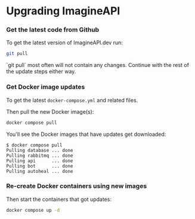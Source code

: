 
# Upgrading ImagineAPI

<Steps>

### Get the latest code from Github
To get the latest version of ImagineAPI.dev run:

```sh copy
git pull
```

<Callout>
`git pull` most often will not contain any changes. Continue with the rest of the update steps either way.
</Callout>

### Get Docker image updates

To get the latest `docker-compose.yml` and related files.

Then pull the new Docker image(s):

```sh copy
docker compose pull
```

You'll see the Docker images that have updates get downloaded:

```
$ docker compose pull
Pulling database ... done
Pulling rabbitmq ... done
Pulling api      ... done
Pulling bot      ... done
Pulling autoheal ... done
```

### Re-create Docker containers using new images

Then start the containers that got updates:

```sh copy
docker compose up -d
```

</Steps>